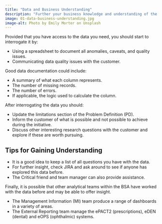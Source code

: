 ```yaml
---
title: "Data and Business Understanding"
description: "Further your business knowledge and understanding of the data, to update the problem definition."
image: 01-data-business-understanding.jpg
image-alt: Photo by Emily Morter on Unsplash
---
```


Provided that you have access to the data you need, you should start to interrogate it by:

  - Using a spreadsheet to document all anomalies, caveats, and quality issues.
  - Communicating data quality issues with the customer.

Good data documentation could include:

  - A summary of what each column represents.
  - The number of missing records.
  - The number of errors.
  - If applicable, the logic used to calculate the column.

After interrogating the data you should:

- Update the limitations section of the Problem Definition (PD).
- Inform the customer of what is possible and not possible to achieve during the initiative.
- Discuss other interesting research questions with the customer and explore if these are worth pursuing.

## Tips for Gaining Understanding

- It is a good idea to keep a list of all questions you have with the data.
- For further insight, check JIRA and ask around to see if anyone has explored this data before.
- The Critical friend and team manager can also provide assistance.

Finally, it is possible that other analytical teams within the BSA have worked with the data before and may be able to offer insight.

- The Management Information (MI) team produce a range of dashboards in a variety of areas.
- The External Reporting team manage the ePACT2 (prescriptions), eDEN (dental) and eOPS (ophthalmic) systems.
